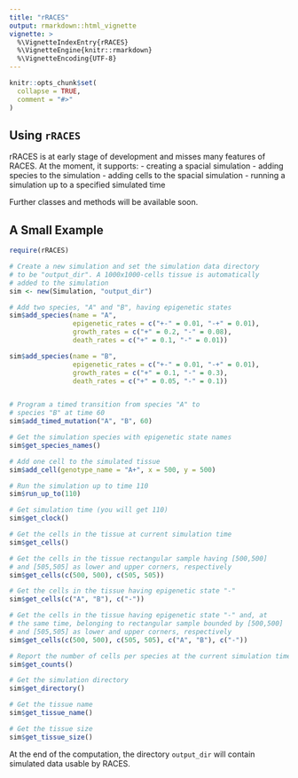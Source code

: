 ```yaml
---
title: "rRACES"
output: rmarkdown::html_vignette
vignette: >
  %\VignetteIndexEntry{rRACES}
  %\VignetteEngine{knitr::rmarkdown}
  %\VignetteEncoding{UTF-8}
---
```


```r
knitr::opts_chunk$set(
  collapse = TRUE,
  comment = "#>"
)
```

## Using `rRACES`

rRACES is at early stage of development and misses many features of 
RACES. At the moment, it supports:
- creating a spacial simulation
- adding species to the simulation
- adding cells to the spacial simulation
- running a simulation up to a specified simulated time

Further classes and methods will be available soon.

## A Small Example

```r
require(rRACES)

# Create a new simulation and set the simulation data directory
# to be "output_dir". A 1000x1000-cells tissue is automatically
# added to the simulation
sim <- new(Simulation, "output_dir")

# Add two species, "A" and "B", having epigenetic states
sim$add_species(name = "A",
                epigenetic_rates = c("+-" = 0.01, "-+" = 0.01),
                growth_rates = c("+" = 0.2, "-" = 0.08),
                death_rates = c("+" = 0.1, "-" = 0.01))

sim$add_species(name = "B",
                epigenetic_rates = c("+-" = 0.01, "-+" = 0.01),
                growth_rates = c("+" = 0.1, "-" = 0.3),
                death_rates = c("+" = 0.05, "-" = 0.1))


# Program a timed transition from species "A" to
# species "B" at time 60
sim$add_timed_mutation("A", "B", 60)

# Get the simulation species with epigenetic state names
sim$get_species_names()

# Add one cell to the simulated tissue
sim$add_cell(genotype_name = "A+", x = 500, y = 500)

# Run the simulation up to time 110
sim$run_up_to(110)

# Get simulation time (you will get 110)
sim$get_clock()

# Get the cells in the tissue at current simulation time
sim$get_cells()

# Get the cells in the tissue rectangular sample having [500,500]
# and [505,505] as lower and upper corners, respectively
sim$get_cells(c(500, 500), c(505, 505))

# Get the cells in the tissue having epigenetic state "-"
sim$get_cells(c("A", "B"), c("-"))

# Get the cells in the tissue having epigenetic state "-" and, at
# the same time, belonging to rectangular sample bounded by [500,500]
# and [505,505] as lower and upper corners, respectively
sim$get_cells(c(500, 500), c(505, 505), c("A", "B"), c("-"))

# Report the number of cells per species at the current simulation time
sim$get_counts()

# Get the simulation directory
sim$get_directory()

# Get the tissue name
sim$get_tissue_name()

# Get the tissue size
sim$get_tissue_size()
```

At the end of the computation, the directory `output_dir` will contain 
simulated data usable by RACES. 
